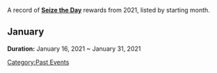 A record of '''[[Seize the Day]]''' rewards from 2021, listed by starting month.

==January==
{{Main|Seize the Day/2021-01-16}}
'''Duration:''' January 16, 2021 ~ January 31, 2021
{{Transclude|Seize the Day/2021-01-16|Rewards}}
[[Category:Past Events]]